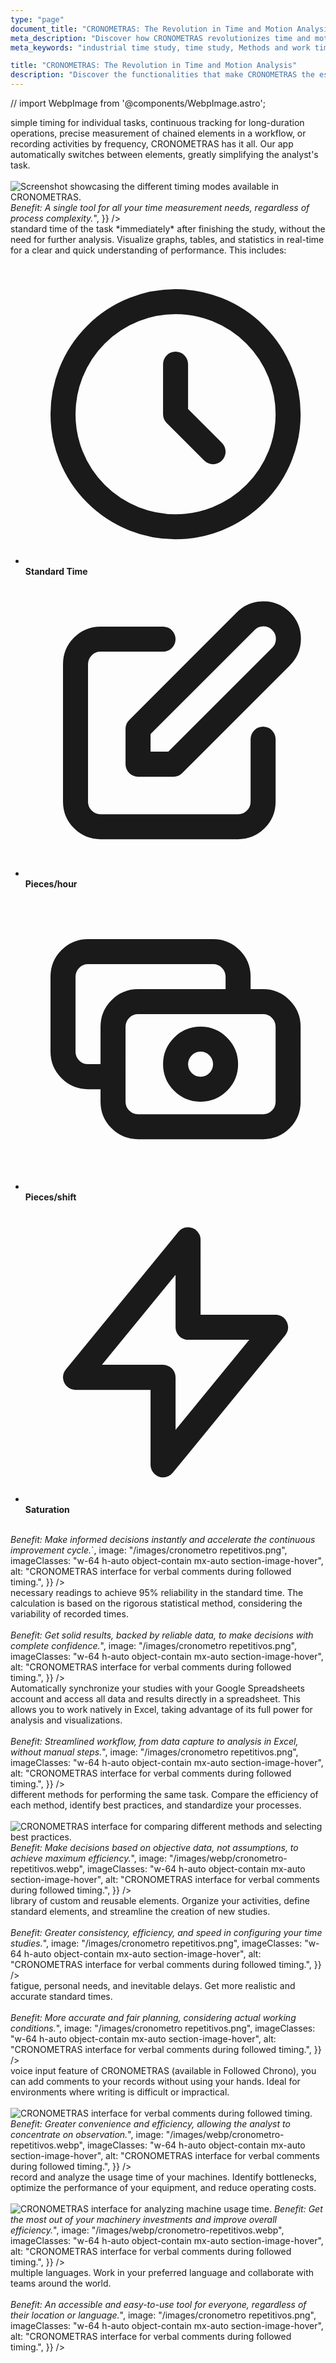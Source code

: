 ```yaml
---
type: "page"
document_title: "CRONOMETRAS: The Revolution in Time and Motion Analysis"
meta_description: "Discover how CRONOMETRAS revolutionizes time and motion analysis, optimizing productivity and efficiency in your processes."
meta_keywords: "industrial time study, time study, Methods and work times, efficiency"

title: "CRONOMETRAS: The Revolution in Time and Motion Analysis"
description: "Discover the functionalities that make CRONOMETRAS the essential tool to optimize your processes and maximize efficiency."
---
```

// import WebpImage from '@components/WebpImage.astro';


<Section
  section={{
    title: "Precise and Versatile Timing for Any Process",
    content:
      "CRONOMETRAS adapts to any work environment. Whether you need <span class='text-blue-500 font-bold'>simple timing</span> for individual tasks, <span class='text-green-500 font-bold'>continuous tracking</span> for long-duration operations, precise measurement of <span class='text-yellow-500 font-bold'>chained elements</span> in a workflow, or recording activities by <span class='text-purple-500 font-bold'>frequency</span>, CRONOMETRAS has it all. Our app <span class='text-blue-500 font-bold'>automatically switches between elements</span>, greatly simplifying the analyst's task.<br/><br/> <img src='/images/webp/cronometro-repetitivos.webp' alt='Screenshot showcasing the different timing modes available in CRONOMETRAS.' class='w-full max-w-lg mx-auto my-4' /> <i>Benefit: A single tool for all your time measurement needs, regardless of process complexity.</i>",
  }}
/>

<Section
  section={{
    title: "Real-Time Results: Information at Your Fingertips",
    content: `
      With CRONOMETRAS, you get the <span class='text-green-500 font-bold'>standard time</span> of the task *immediately* after finishing the study, without the need for further analysis. Visualize <span class='text-green-500 font-bold'>graphs, tables, and statistics in real-time</span> for a clear and quick understanding of performance. This includes:
      <ul class='list-none p-0'>
        <li class='flex items-center mb-2'>
          <svg class='w-6 h-6 mr-2 text-blue-500' fill='none' stroke='currentColor' viewBox='0 0 24 24' xmlns='http://www.w3.org/2000/svg'><path stroke-linecap='round' stroke-linejoin='round' stroke-width='2' d='M12 8v4l3 3m6-3a9 9 0 11-18 0 9 9 0 0118 0z'></path></svg>
          <b>Standard Time</b>
        </li>
        <li class='flex items-center mb-2'>
          <svg class='w-6 h-6 mr-2 text-green-500' fill='none' stroke='currentColor' viewBox='0 0 24 24' xmlns='http://www.w3.org/2000/svg'><path stroke-linecap='round' stroke-linejoin='round' stroke-width='2' d='M11 5H6a2 2 0 00-2 2v11a2 2 0 002 2h11a2 2 0 002-2v-5m-1.414-9.414a2 2 0 112.828 2.828L11.828 15H9v-2.828l8.586-8.586z'></path></svg>
          <b>Pieces/hour</b>
        </li>
        <li class='flex items-center mb-2'>
          <svg class='w-6 h-6 mr-2 text-yellow-500' fill='none' stroke='currentColor' viewBox='0 0 24 24' xmlns='http://www.w3.org/2000/svg'><path stroke-linecap='round' stroke-linejoin='round' stroke-width='2' d='M17 9V7a2 2 0 00-2-2H5a2 2 0 00-2 2v6a2 2 0 002 2h2m2 4h10a2 2 0 002-2v-6a2 2 0 00-2-2H9a2 2 0 00-2 2v6a2 2 0 002 2zm7-5a2 2 0 11-4 0 2 2 0 014 0z'></path></svg>
          <b>Pieces/shift</b>
        </li>
        <li class='flex items-center'>
          <svg class='w-6 h-6 mr-2 text-red-500' fill='none' stroke='currentColor' viewBox='0 0 24 24' xmlns='http://www.w3.org/2000/svg'><path stroke-linecap='round' stroke-linejoin='round' stroke-width='2' d='M13 10V3L4 14h7v7l9-11h-7z'></path></svg>
          <b>Saturation</b>
        </li>
      </ul>
      <br/> <i>Benefit: Make informed decisions instantly and accelerate the continuous improvement cycle.</i>`,
    image: "/images/cronometro repetitivos.png",
    imageClasses: "w-64 h-auto object-contain mx-auto section-image-hover",
    alt: "CRONOMETRAS interface for verbal comments during followed timing.",
  }}
/>

<Section
  section={{
    title: "Guaranteed Reliability in Every Study",
    content:
      "CRONOMETRAS gives you the certainty that your studies are accurate and reliable. The technician visualizes in real time the <span class='text-yellow-500 font-bold'>necessary readings</span> to achieve <span class='text-yellow-500 font-bold'>95% reliability</span> in the standard time. The calculation is based on the rigorous <span class='text-yellow-500 font-bold'>statistical method</span>, considering the variability of recorded times.<br/><br/> <i>Benefit: Get solid results, backed by reliable data, to make decisions with complete confidence.</i>",
    image: "/images/cronometro repetitivos.png",
    imageClasses: "w-64 h-auto object-contain mx-auto section-image-hover",
    alt: "CRONOMETRAS interface for verbal comments during followed timing.",
  }}
/>

<Section
  section={{
    title: "Report Automation: From CRONOMETRAS to Excel, Seamlessly",
    content:
      "CRONOMETRAS simplifies your workflow. <span class='text-purple-500 font-bold'>Automatically synchronize</span> your studies with your <span class='text-purple-500 font-bold'>Google Spreadsheets</span> account and access all data and results directly in a spreadsheet. This allows you to work natively in <span class='text-purple-500 font-bold'>Excel</span>, taking advantage of its full power for analysis and visualizations.<br/><br/> <i>Benefit: Streamlined workflow, from data capture to analysis in Excel, without manual steps.</i>",
    image: "/images/cronometro repetitivos.png",
    imageClasses: "w-64 h-auto object-contain mx-auto section-image-hover",
    alt: "CRONOMETRAS interface for verbal comments during followed timing.",
  }}
/>

<Section
  section={{
    title: "Advanced Method Management: Data-Driven Optimization",
    content:
      "With CRONOMETRAS, you can define and organize <span class='text-pink-500 font-bold'>different methods</span> for performing the same task. Compare the efficiency of each method, identify best practices, and standardize your processes.<br/><br/> <img src='/images/webp/cronometro-repetitivos.webp' alt='CRONOMETRAS interface for comparing different methods and selecting best practices.' class='w-full max-w-lg mx-auto my-4' /> <i>Benefit: Make decisions based on objective data, not assumptions, to achieve maximum efficiency.</i>",
    image: "/images/webp/cronometro-repetitivos.webp",
    imageClasses: "w-64 h-auto object-contain mx-auto section-image-hover",
    alt: "CRONOMETRAS interface for verbal comments during followed timing.",
  }}
/>

<Section
  section={{
    title: "Element Library: Standardize and Reuse",
    content:
      "CRONOMETRAS allows you to create a <span class='text-teal-500 font-bold'>library of custom and reusable elements</span>. Organize your activities, define standard elements, and streamline the creation of new studies.<br/><br/> <i>Benefit: Greater consistency, efficiency, and speed in configuring your time studies.</i>",
    image: "/images/cronometro repetitivos.png",
    imageClasses: "w-64 h-auto object-contain mx-auto section-image-hover",
    alt: "CRONOMETRAS interface for verbal comments during followed timing.",
  }}
/>

<Section
  section={{
    title: "Allowance Management: Realistic Standard Times",
    content:
      "CRONOMETRAS allows you to consider additional factors that affect working time, such as <span class='text-indigo-500 font-bold'>fatigue, personal needs, and inevitable delays</span>. Get more realistic and accurate standard times. <br/><br/> <i>Benefit: More accurate and fair planning, considering actual working conditions.</i>",
    image: "/images/cronometro repetitivos.png",
    imageClasses: "w-64 h-auto object-contain mx-auto section-image-hover",
    alt: "CRONOMETRAS interface for verbal comments during followed timing.",
  }}
/>
<Section
  section={{
    title: "Voice Input: Agility in Data Collection (Followed Chrono)",
    content:
      "With the <span class='text-red-500 font-bold'>voice input</span> feature of CRONOMETRAS (available in Followed Chrono), you can add comments to your records without using your hands. Ideal for environments where writing is difficult or impractical. <br/><br/> <img src='/images/webp/cronometro-repetitivos.webp' alt='CRONOMETRAS interface for verbal comments during followed timing.' class='w-full max-w-lg mx-auto my-4' /> <i>Benefit: Greater convenience and efficiency, allowing the analyst to concentrate on observation.</i>",
    image: "/images/webp/cronometro-repetitivos.webp",
    imageClasses: "w-64 h-auto object-contain mx-auto section-image-hover",
    alt: "CRONOMETRAS interface for verbal comments during followed timing.",
   }}
/>

<Section
  section={{
    title: "Machine Timing: Maximize the Utilization of Your Assets",
    content:
      "CRONOMETRAS allows you to <span class='text-gray-500 font-bold'>record and analyze the usage time of your machines</span>. Identify bottlenecks, optimize the performance of your equipment, and reduce operating costs. <br/><br/> <img src='/images/webp/cronometro-repetitivos.webp' alt='CRONOMETRAS interface for analyzing machine usage time.' class='w-full max-w-lg mx-auto my-4' /> <i>Benefit: Get the most out of your machinery investments and improve overall efficiency.</i>",
    image: "/images/webp/cronometro-repetitivos.webp",
    imageClasses: "w-64 h-auto object-contain mx-auto section-image-hover",
    alt: "CRONOMETRAS interface for verbal comments during followed timing.",
  }}
/>

<Section
  section={{
    title: "Multilingual: Global Accessibility",
    content:
      "CRONOMETRAS is available in <span class='text-orange-500 font-bold'>multiple languages</span>. Work in your preferred language and collaborate with teams around the world. <br/><br/> <i>Benefit: An accessible and easy-to-use tool for everyone, regardless of their location or language.</i>",
    image: "/images/cronometro repetitivos.png",
    imageClasses: "w-64 h-auto object-contain mx-auto section-image-hover",
    alt: "CRONOMETRAS interface for verbal comments during followed timing.",
  }}
/>